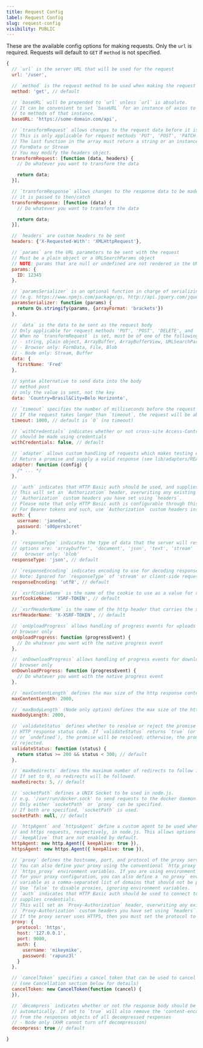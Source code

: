 ```yaml
---
title: Request Config
label: Request Config
slug: request-config
visibility: PUBLIC
---
```


These are the available config options for making requests. Only the `url` is required. Requests will default to `GET` if `method` is not specified.

```js
{
  // `url` is the server URL that will be used for the request
  url: '/user',

  // `method` is the request method to be used when making the request
  method: 'get', // default

  // `baseURL` will be prepended to `url` unless `url` is absolute.
  // It can be convenient to set `baseURL` for an instance of axios to pass relative URLs
  // to methods of that instance.
  baseURL: 'https://some-domain.com/api',

  // `transformRequest` allows changes to the request data before it is sent to the server
  // This is only applicable for request methods 'PUT', 'POST', 'PATCH' and 'DELETE'
  // The last function in the array must return a string or an instance of Buffer, ArrayBuffer,
  // FormData or Stream
  // You may modify the headers object.
  transformRequest: [function (data, headers) {
    // Do whatever you want to transform the data

    return data;
  }],

  // `transformResponse` allows changes to the response data to be made before
  // it is passed to then/catch
  transformResponse: [function (data) {
    // Do whatever you want to transform the data

    return data;
  }],

  // `headers` are custom headers to be sent
  headers: {'X-Requested-With': 'XMLHttpRequest'},

  // `params` are the URL parameters to be sent with the request
  // Must be a plain object or a URLSearchParams object
  // NOTE: params that are null or undefined are not rendered in the URL.
  params: {
    ID: 12345
  },

  // `paramsSerializer` is an optional function in charge of serializing `params`
  // (e.g. https://www.npmjs.com/package/qs, http://api.jquery.com/jquery.param/)
  paramsSerializer: function (params) {
    return Qs.stringify(params, {arrayFormat: 'brackets'})
  },

  // `data` is the data to be sent as the request body
  // Only applicable for request methods 'PUT', 'POST', 'DELETE', and 'PATCH'
  // When no `transformRequest` is set, must be of one of the following types:
  // - string, plain object, ArrayBuffer, ArrayBufferView, URLSearchParams
  // - Browser only: FormData, File, Blob
  // - Node only: Stream, Buffer
  data: {
    firstName: 'Fred'
  },
  
  // syntax alternative to send data into the body
  // method post
  // only the value is sent, not the key
  data: 'Country=Brasil&City=Belo Horizonte',

  // `timeout` specifies the number of milliseconds before the request times out.
  // If the request takes longer than `timeout`, the request will be aborted.
  timeout: 1000, // default is `0` (no timeout)

  // `withCredentials` indicates whether or not cross-site Access-Control requests
  // should be made using credentials
  withCredentials: false, // default

  // `adapter` allows custom handling of requests which makes testing easier.
  // Return a promise and supply a valid response (see lib/adapters/README.md).
  adapter: function (config) {
    /* ... */
  },

  // `auth` indicates that HTTP Basic auth should be used, and supplies credentials.
  // This will set an `Authorization` header, overwriting any existing
  // `Authorization` custom headers you have set using `headers`.
  // Please note that only HTTP Basic auth is configurable through this parameter.
  // For Bearer tokens and such, use `Authorization` custom headers instead.
  auth: {
    username: 'janedoe',
    password: 's00pers3cret'
  },

  // `responseType` indicates the type of data that the server will respond with
  // options are: 'arraybuffer', 'document', 'json', 'text', 'stream'
  //   browser only: 'blob'
  responseType: 'json', // default

  // `responseEncoding` indicates encoding to use for decoding responses (Node.js only)
  // Note: Ignored for `responseType` of 'stream' or client-side requests
  responseEncoding: 'utf8', // default

  // `xsrfCookieName` is the name of the cookie to use as a value for xsrf token
  xsrfCookieName: 'XSRF-TOKEN', // default

  // `xsrfHeaderName` is the name of the http header that carries the xsrf token value
  xsrfHeaderName: 'X-XSRF-TOKEN', // default

  // `onUploadProgress` allows handling of progress events for uploads
  // browser only
  onUploadProgress: function (progressEvent) {
    // Do whatever you want with the native progress event
  },

  // `onDownloadProgress` allows handling of progress events for downloads
  // browser only
  onDownloadProgress: function (progressEvent) {
    // Do whatever you want with the native progress event
  },

  // `maxContentLength` defines the max size of the http response content in bytes allowed in node.js
  maxContentLength: 2000,

  // `maxBodyLength` (Node only option) defines the max size of the http request content in bytes allowed
  maxBodyLength: 2000,

  // `validateStatus` defines whether to resolve or reject the promise for a given
  // HTTP response status code. If `validateStatus` returns `true` (or is set to `null`
  // or `undefined`), the promise will be resolved; otherwise, the promise will be
  // rejected.
  validateStatus: function (status) {
    return status >= 200 && status < 300; // default
  },

  // `maxRedirects` defines the maximum number of redirects to follow in node.js.
  // If set to 0, no redirects will be followed.
  maxRedirects: 5, // default

  // `socketPath` defines a UNIX Socket to be used in node.js.
  // e.g. '/var/run/docker.sock' to send requests to the docker daemon.
  // Only either `socketPath` or `proxy` can be specified.
  // If both are specified, `socketPath` is used.
  socketPath: null, // default

  // `httpAgent` and `httpsAgent` define a custom agent to be used when performing http
  // and https requests, respectively, in node.js. This allows options to be added like
  // `keepAlive` that are not enabled by default.
  httpAgent: new http.Agent({ keepAlive: true }),
  httpsAgent: new https.Agent({ keepAlive: true }),

  // `proxy` defines the hostname, port, and protocol of the proxy server.
  // You can also define your proxy using the conventional `http_proxy` and
  // `https_proxy` environment variables. If you are using environment variables
  // for your proxy configuration, you can also define a `no_proxy` environment
  // variable as a comma-separated list of domains that should not be proxied.
  // Use `false` to disable proxies, ignoring environment variables.
  // `auth` indicates that HTTP Basic auth should be used to connect to the proxy, and
  // supplies credentials.
  // This will set an `Proxy-Authorization` header, overwriting any existing
  // `Proxy-Authorization` custom headers you have set using `headers`.
  // If the proxy server uses HTTPS, then you must set the protocol to `https`. 
  proxy: {
    protocol: 'https',
    host: '127.0.0.1',
    port: 9000,
    auth: {
      username: 'mikeymike',
      password: 'rapunz3l'
    }
  },

  // `cancelToken` specifies a cancel token that can be used to cancel the request
  // (see Cancellation section below for details)
  cancelToken: new CancelToken(function (cancel) {
  }),

  // `decompress` indicates whether or not the response body should be decompressed 
  // automatically. If set to `true` will also remove the 'content-encoding' header 
  // from the responses objects of all decompressed responses
  // - Node only (XHR cannot turn off decompression)
  decompress: true // default

}
```